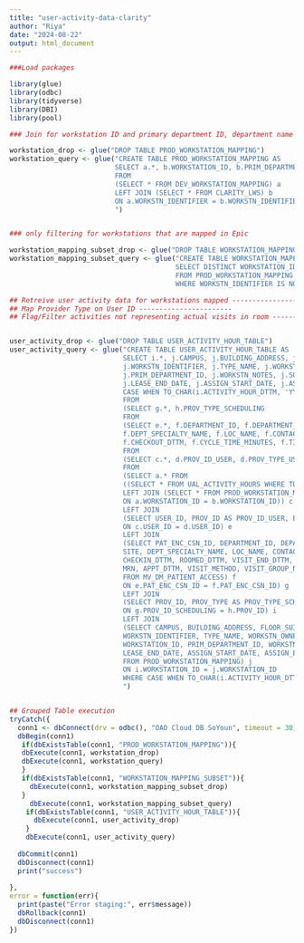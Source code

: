 ```yaml
---
title: "user-activity-data-clarity"
author: "Riya"
date: "2024-08-22"
output: html_document
---
```


```r
###Load packages

library(glue)
library(odbc)
library(tidyverse)
library(DBI)
library(pool)

```


```r

### Join for workstation ID and primary department ID, department name & site details

workstation_drop <- glue("DROP TABLE PROD_WORKSTATION_MAPPING")
workstation_query <- glue("CREATE TABLE PROD_WORKSTATION_MAPPING AS
                          SELECT a.*, b.WORKSTATION_ID, b.PRIM_DEPARTMENT_ID 
                          FROM
                          (SELECT * FROM DEV_WORKSTATION_MAPPING) a
                          LEFT JOIN (SELECT * FROM CLARITY_LWS) b
                          ON a.WORKSTN_IDENTIFIER = b.WORKSTN_IDENTIFIER;
                          ")


### only filtering for workstations that are mapped in Epic

workstation_mapping_subset_drop <- glue("DROP TABLE WORKSTATION_MAPPING_SUBSET")
workstation_mapping_subset_query <- glue("CREATE TABLE WORKSTATION_MAPPING_SUBSET AS
                                         SELECT DISTINCT WORKSTATION_ID
                                         FROM PROD_WORKSTATION_MAPPING
                                         WHERE WORKSTN_IDENTIFIER IS NOT NULL")

```


```r

## Retreive user activity data for workstations mapped -------------------------
## Map Provider Type on User ID -----------------------
## Flag/Filter activities not representing actual visits in room --------------


user_activity_drop <- glue("DROP TABLE USER_ACTIVITY_HOUR_TABLE")
user_activity_query <- glue("CREATE TABLE USER_ACTIVITY_HOUR_TABLE AS
                            SELECT i.*, j.CAMPUS, j.BUILDING_ADDRESS, j.FLOOR_SUITE, j.ROOM, j.DEPT_NO,
                            j.WORKSTN_IDENTIFIER, j.TYPE_NAME, j.WORKSTN_OWNER, j.LEASED_OR_OWNED, j.HOSPITAL_OR_NONHOSPITAL,
                            j.PRIM_DEPARTMENT_ID, j.WORKSTN_NOTES, j.SQR_FT, j.OUTOFSERVICE_OR_UNDERCONSTRUCTION, j.LEASE_START_DATE,
                            j.LEASE_END_DATE, j.ASSIGN_START_DATE, j.ASSIGN_END_DATE,
                            CASE WHEN TO_CHAR(i.ACTIVITY_HOUR_DTTM, 'YYYY-MM-DD') = TO_CHAR(i.CONTACT_DATE, 'YYYY-MM-DD') THEN 'Yes' ELSE 'No' END AS VALID_ACTIVITY
                            FROM
                            (SELECT g.*, h.PROV_TYPE_SCHEDULING
                            FROM
                            (SELECT e.*, f.DEPARTMENT_ID, f.DEPARTMENT_NAME, f.PROV_NAME_WID, f.PROV_ID_SCHEDULING, f.SITE, 
                            f.DEPT_SPECIALTY_NAME, f.LOC_NAME, f.CONTACT_DATE, f.DERIVED_STATUS_DESC, f.CHECKIN_DTTM, f.ROOMED_DTTM, f.VISIT_END_DTTM,
                            f.CHECKOUT_DTTM, f.CYCLE_TIME_MINUTES, f.TIME_IN_ROOM_MINUTES, f.MRN, f.APPT_DTTM, f.VISIT_METHOD, f.VISIT_GROUP_NUM
                            FROM
                            (SELECT c.*, d.PROV_ID_USER, d.PROV_TYPE_USER, d.PROV_NAME_USER
                            FROM
                            (SELECT a.* FROM 
                            ((SELECT * FROM UAL_ACTIVITY_HOURS WHERE TO_CHAR(ACTIVITY_HOUR_DTTM,'YYYY') >= '2023') a
                            LEFT JOIN (SELECT * FROM PROD_WORKSTATION_MAPPING) b
                            ON a.WORKSTATION_ID = b.WORKSTATION_ID)) c
                            LEFT JOIN 
                            (SELECT USER_ID, PROV_ID AS PROV_ID_USER, PROV_NAME AS PROV_NAME_USER, PROV_TYPE AS PROV_TYPE_USER FROM CLARITY_SER) d
                            ON c.USER_ID = d.USER_ID) e
                            LEFT JOIN 
                            (SELECT PAT_ENC_CSN_ID, DEPARTMENT_ID, DEPARTMENT_NAME, PROV_NAME_WID, PROV_ID AS PROV_ID_SCHEDULING,
                            SITE, DEPT_SPECIALTY_NAME, LOC_NAME, CONTACT_DATE, DERIVED_STATUS_DESC,
                            CHECKIN_DTTM, ROOMED_DTTM, VISIT_END_DTTM, CHECKOUT_DTTM, CYCLE_TIME_MINUTES, TIME_IN_ROOM_MINUTES,
                            MRN, APPT_DTTM, VISIT_METHOD, VISIT_GROUP_NUM
                            FROM MV_DM_PATIENT_ACCESS) f
                            ON e.PAT_ENC_CSN_ID = f.PAT_ENC_CSN_ID) g
                            LEFT JOIN 
                            (SELECT PROV_ID, PROV_TYPE AS PROV_TYPE_SCHEDULING FROM CLARITY_SER) h
                            ON g.PROV_ID_SCHEDULING = h.PROV_ID) i
                            LEFT JOIN 
                            (SELECT CAMPUS, BUILDING_ADDRESS, FLOOR_SUITE, ROOM, DEPT_NO,
                            WORKSTN_IDENTIFIER, TYPE_NAME, WORKSTN_OWNER, LEASED_OR_OWNED, HOSPITAL_OR_NONHOSPITAL,
                            WORKSTATION_ID, PRIM_DEPARTMENT_ID, WORKSTN_NOTES, SQR_FT, OUTOFSERVICE_OR_UNDERCONSTRUCTION, LEASE_START_DATE,
                            LEASE_END_DATE, ASSIGN_START_DATE, ASSIGN_END_DATE
                            FROM PROD_WORKSTATION_MAPPING) j
                            ON i.WORKSTATION_ID = j.WORKSTATION_ID
                            WHERE CASE WHEN TO_CHAR(i.ACTIVITY_HOUR_DTTM, 'YYYY-MM-DD') = TO_CHAR(i.CONTACT_DATE, 'YYYY-MM-DD') THEN 'Yes' ELSE 'No' END = 'Yes';
                            ")



```


```r

## Grouped Table execution
tryCatch({
  conn1 <- dbConnect(drv = odbc(), "OAO Cloud DB SoYoun", timeout = 30)
  dbBegin(conn1)
   if(dbExistsTable(conn1, "PROD_WORKSTATION_MAPPING")){
   dbExecute(conn1, workstation_drop)
   dbExecute(conn1, workstation_query)  
   }
   if(dbExistsTable(conn1, "WORKSTATION_MAPPING_SUBSET")){
     dbExecute(conn1, workstation_mapping_subset_drop) 
   }
     dbExecute(conn1, workstation_mapping_subset_query) 
    if(dbExistsTable(conn1, "USER_ACTIVITY_HOUR_TABLE")){
      dbExecute(conn1, user_activity_drop) 
    }
    dbExecute(conn1, user_activity_query)  
     
  dbCommit(conn1)
  dbDisconnect(conn1)
  print("success")
  
},
error = function(err){
  print(paste("Error staging:", err$message))
  dbRollback(conn1)
  dbDisconnect(conn1)
})


```